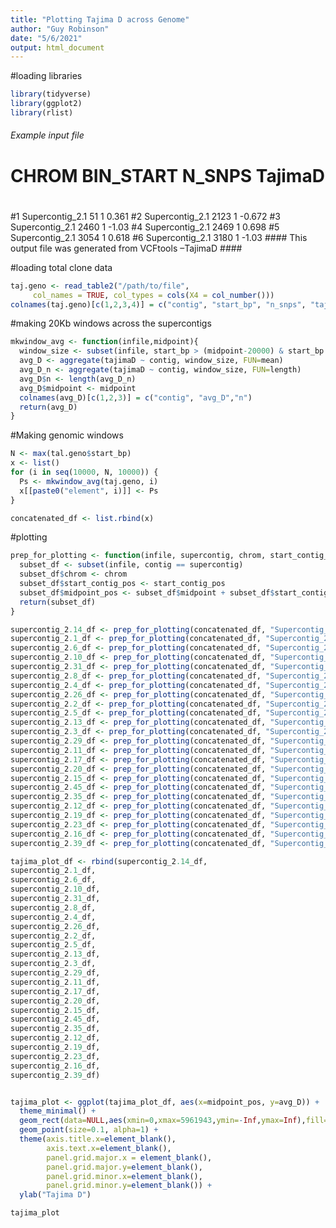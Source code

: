 ```yaml
---
title: "Plotting Tajima D across Genome"
author: "Guy Robinson"
date: "5/6/2021"
output: html_document
---
```


#loading libraries
```r
library(tidyverse)
library(ggplot2)
library(rlist)
```

###### Example input file ########
#  CHROM           BIN_START N_SNPS TajimaD
#  <chr>               <dbl>  <dbl>   <dbl>
#1 Supercontig_2.1        51      1   0.361
#2 Supercontig_2.1      2123      1  -0.672
#3 Supercontig_2.1      2460      1  -1.03 
#4 Supercontig_2.1      2469      1   0.698
#5 Supercontig_2.1      3054      1   0.618
#6 Supercontig_2.1      3180      1  -1.03 
#### This output file was generated from VCFtools --TajimaD ####

#loading total clone data
```r
taj.geno <- read_table2("/path/to/file",
     col_names = TRUE, col_types = cols(X4 = col_number()))
colnames(taj.geno)[c(1,2,3,4)] = c("contig", "start_bp", "n_snps", "tajimaD")
```

#making 20Kb windows across the supercontigs
```r
mkwindow_avg <- function(infile,midpoint){
  window_size <- subset(infile, start_bp > (midpoint-20000) & start_bp < (midpoint+20000))
  avg_D <- aggregate(tajimaD ~ contig, window_size, FUN=mean)
  avg_D_n <- aggregate(tajimaD ~ contig, window_size, FUN=length)
  avg_D$n <- length(avg_D_n)
  avg_D$midpoint <- midpoint
  colnames(avg_D)[c(1,2,3)] = c("contig", "avg_D","n")
  return(avg_D)
}
```

#Making genomic windows
```r
N <- max(tal.geno$start_bp)
x <- list()
for (i in seq(10000, N, 10000)) {
  Ps <- mkwindow_avg(taj.geno, i)
  x[[paste0("element", i)]] <- Ps
}

concatenated_df <- list.rbind(x)
```

#plotting
```r

prep_for_plotting <- function(infile, supercontig, chrom, start_contig_pos){
  subset_df <- subset(infile, contig == supercontig)
  subset_df$chrom <- chrom
  subset_df$start_contig_pos <- start_contig_pos
  subset_df$midpoint_pos <- subset_df$midpoint + subset_df$start_contig_pos
  return(subset_df)
}

supercontig_2.14_df <- prep_for_plotting(concatenated_df, "Supercontig_2.14", 1, 0)
supercontig_2.1_df <- prep_for_plotting(concatenated_df, "Supercontig_2.1", 1, 1603705)
supercontig_2.6_df <- prep_for_plotting(concatenated_df, "Supercontig_2.6", 2, 5961943)
supercontig_2.10_df <- prep_for_plotting(concatenated_df, "Supercontig_2.10", 2, 8618966)
supercontig_2.31_df <- prep_for_plotting(concatenated_df, "Supercontig_2.31", 2, 10863102)
supercontig_2.8_df <- prep_for_plotting(concatenated_df, "Supercontig_2.8", 4, 11537300)
supercontig_2.4_df <- prep_for_plotting(concatenated_df, "Supercontig_2.4", 4, 13865338)
supercontig_2.26_df <- prep_for_plotting(concatenated_df, "Supercontig_2.26", 5, 16749062)
supercontig_2.2_df <- prep_for_plotting(concatenated_df, "Supercontig_2.2", 5, 17628167)
supercontig_2.5_df <- prep_for_plotting(concatenated_df, "Supercontig_2.5", 7, 21662322)
supercontig_2.13_df <- prep_for_plotting(concatenated_df, "Supercontig_2.13", 7, 24350954)
supercontig_2.3_df <- prep_for_plotting(concatenated_df, "Supercontig_2.3", 8, 26008504)
supercontig_2.29_df <- prep_for_plotting(concatenated_df, "Supercontig_2.29", 8, 29315844)
supercontig_2.11_df <- prep_for_plotting(concatenated_df, "Supercontig_2.11", 9, 29991914)
supercontig_2.17_df <- prep_for_plotting(concatenated_df, "Supercontig_2.17", 9, 31968020)
supercontig_2.20_df <- prep_for_plotting(concatenated_df, "Supercontig_2.20", 10, 33295615)
supercontig_2.15_df <- prep_for_plotting(concatenated_df, "Supercontig_2.15", 10, 34449357)
supercontig_2.45_df <- prep_for_plotting(concatenated_df, "Supercontig_2.45", 10, 35997568)
supercontig_2.35_df <- prep_for_plotting(concatenated_df, "Supercontig_2.35", 11, 36190455)
supercontig_2.12_df <- prep_for_plotting(concatenated_df, "Supercontig_2.12", 11, 36650010)
supercontig_2.19_df <- prep_for_plotting(concatenated_df, "Supercontig_2.19", 12, 38526589)
supercontig_2.23_df <- prep_for_plotting(concatenated_df, "Supercontig_2.23", 12, 39821944)
supercontig_2.16_df <- prep_for_plotting(concatenated_df, "Supercontig_2.16", 13, 40758996)
supercontig_2.39_df <- prep_for_plotting(concatenated_df, "Supercontig_2.39", 13, 42136195)

tajima_plot_df <- rbind(supercontig_2.14_df,
supercontig_2.1_df, 
supercontig_2.6_df, 
supercontig_2.10_df,
supercontig_2.31_df,
supercontig_2.8_df, 
supercontig_2.4_df, 
supercontig_2.26_df,
supercontig_2.2_df, 
supercontig_2.5_df, 
supercontig_2.13_df,
supercontig_2.3_df, 
supercontig_2.29_df,
supercontig_2.11_df,
supercontig_2.17_df,
supercontig_2.20_df,
supercontig_2.15_df,
supercontig_2.45_df,
supercontig_2.35_df,
supercontig_2.12_df,
supercontig_2.19_df,
supercontig_2.23_df,
supercontig_2.16_df,
supercontig_2.39_df)


tajima_plot <- ggplot(tajima_plot_df, aes(x=midpoint_pos, y=avg_D)) +
  theme_minimal() +
  geom_rect(data=NULL,aes(xmin=0,xmax=5961943,ymin=-Inf,ymax=Inf),fill="white") +   geom_rect(data=NULL,aes(xmin=5961943,xmax=11537300,ymin=-Inf,ymax=Inf),fill="lightblue") +  geom_rect(data=NULL,aes(xmin=11537300,xmax=16749062,ymin=-Inf,ymax=Inf),fill="white") +  geom_rect(data=NULL,aes(xmin=16749062,xmax=21662322,ymin=-Inf,ymax=Inf),fill="lightblue") +  geom_rect(data=NULL,aes(xmin=21662322,xmax=26008504,ymin=-Inf,ymax=Inf),fill="white") +  geom_rect(data=NULL,aes(xmin=26008504,xmax=29991914,ymin=-Inf,ymax=Inf),fill="lightblue") +  geom_rect(data=NULL,aes(xmin=29991914,xmax=33295615,ymin=-Inf,ymax=Inf),fill="white") +  geom_rect(data=NULL,aes(xmin=33295615,xmax=36190455,ymin=-Inf,ymax=Inf),fill="lightblue") +  geom_rect(data=NULL,aes(xmin=36190455,xmax=38526589,ymin=-Inf,ymax=Inf),fill="white") +  geom_rect(data=NULL,aes(xmin=38526589,xmax=40758996,ymin=-Inf,ymax=Inf),fill="lightblue") +
  geom_point(size=0.1, alpha=1) +
  theme(axis.title.x=element_blank(),
        axis.text.x=element_blank(),
        panel.grid.major.x = element_blank(), 
        panel.grid.major.y=element_blank(),
        panel.grid.minor.x=element_blank(),
        panel.grid.minor.y=element_blank()) +
  ylab("Tajima D")

tajima_plot
```

